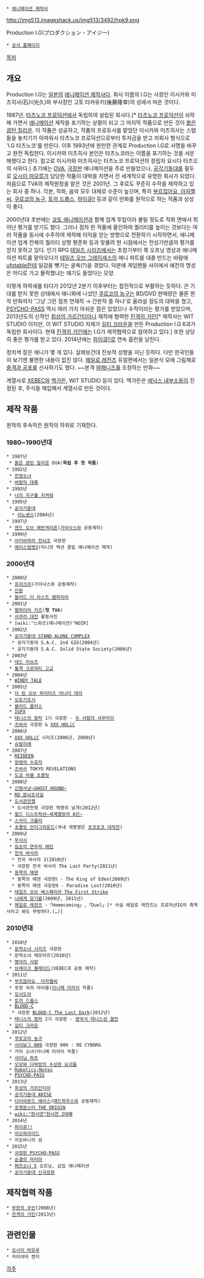  * [[애니메이션 제작사]]

http://img513.imageshack.us/img513/3492/hpk9.png

Production I.G(プロダクション・アイジー)

 * [http://www.production-ig.co.jp/ 공식 홈페이지]

[[목차]]
== 개요 ==
Production I.G는 [[일본]]의 [[애니메이션 제작사]]다. 회사 이름의 I.G는 사장인 이시카와 미츠히사(石川光久)와 부사장인 고토 타카유키(後藤隆幸)의 성에서 따온 것이다.

1987년, [[타츠노코 프로덕션]]에서 독립하여 설립된 회사다.[* [[타츠노코 프로덕션]]이 쇠락해 가면서 [[애니메이션]] 제작을 포기하는 상황이 되고 그 마지막 작품으로 만든 것이 [[붉은 광탄 질리온]]. 이 작품은 성공하고, 작품의 프로듀서를 맡았던 이시카와 미츠히사는 스탭들을 놓치기가 아까워서 타츠노코 프로덕션으로부터 투자금을 받고 자회사 형식으로 'I.G 타츠노코'를 만든다. 이후 1993년에 원만한 관계로 Production I.G로 사명을 바꾸고 완전 독립한다. 이시카와 미츠히사 본인은 타츠노코라는 이름을 포기하는 것을 서운해했다고 한다. 참고로 이시카와 미츠히사는 타츠노코 프로덕션의 창립자 요시다 타츠오의 사위다.] 초기에는 [[OVA]], [[극장판]] 애니메이션을 주로 만들었으나, [[공각기동대]]를 필두로 [[오시이 마모루]]가 담당한 작품이 대박을 치면서 전 세계적으로 유명한 회사가 되었다. 처음으로 TVA의 제작원청을 맡은 것은 2001년. 그 후로도 꾸준히 수작을 제작하고 있는 회사 중 하나. 각본, 작화, 음악 모두 대체로 수준이 높으며, 특히 [[부르잖아요, 아자젤씨]], [[쿠로코의 농구]], [[토끼 드롭스]], [[하이큐!!]] 등과 같이 만화를 원작으로 하는 작품과 상성이 좋다.

2000년대 초반에는 [[쿄토 애니메이션]]과 함께 업계 투탑이라 불릴 정도로 작화 면에서 뛰어난 평가를 받기도 했다. 그러나 점차 한 작품에 올인하여 퀄리티를 높이는 것보다는 여러 작품을 동시에 수주하여 제작해 이익을 얻는 방향으로 전환하기 시작하면서, 애니메이션 업계 전체의 퀄리티 상향 평준화 등과 맞물려 현 시점에서는 전성기만큼의 평가를 얻지 못하고 있다.
인기 RPG [[테일즈 시리즈]]에서는 초창기부터 쭉 오프닝 영상과 애니메이션 파트를 맡아오다가 [[테일즈 오브 그레이세스]]의 애니 파트를 대충 만드는 바람에 [[ufotable]]한테 일감을 뺏기는 굴욕(?)을 겪었다. 덕분에 게임팬들 사이에서 예전의 명성은 어디로 가고 몰락했냐는 얘기도 들었다는 모양.

이렇게 하락세를 타다가 2012년 2분기 이후부터는 점진적으로 부활하는 듯하다. 큰 기대를 받지 못한 상태에서 애니화에 나섰던 [[쿠로코의 농구]]는 BD/DVD 판매량은 물론 원작 만화까지 '그냥 그런 점프 연재작 → 간판작 중 하나'로 올라설 정도의 대박을 쳤고, [[PSYCHO-PASS]] 역시 여러 가지 아쉬운 점은 있었으나 수작이라는 평가를 받았으며, 2013년도의 신작인 [[취성의 가르간티아]]나 제작에 협력한 [[진격의 거인]][* 제작사는 WIT STUDIO 이지만, 이 WIT STUDIO 자체가 [[길티 크라운]]을 만든 Production I.G 6과가 독립한 회사이다. 현재 [[진격의 거인]]에는 I.G가 제작협력으로 참여하고 있다.] 또한 상당히 좋은 평가를 받고 있다. 2014년에는 [[하이큐!!]]로 연속 홈런을 날린다.

정치색 짙은 애니가 몇 개 있다. 살펴보건대 진보적 성향을 지닌 듯하다. 다만 한국인들이 보기엔 불편한 내용이 없진 않다. [[헤일로 레전즈]] 듀얼편에서는 일본식 모에 그림체로 [[충격과 공포]]를 선사하기도 했다. ~~본격 [[와패니즈]]를 조장하는 만화~~

계열사로 [[XEBEC]]와 [[맥가든]], WIT STUDIO 등이 있다. 맥가든은 [[에닉스 내부소동]]이 진정된 후, 주식을 매입해서 계열사로 만든 것이다.
== 제작 작품 ==
원작의 후속작은 원작의 하위로 기재한다.
=== 1980~1990년대 ===
 * 1987년
  * [[붉은 광탄 질리온]] OVA('''독립 후 첫 작품''')
 * 1992년
  * [[전영소녀]]
  * [[바람의 대륙]]
 * 1993년
  * [[나의 지구를 지켜줘]]
 * 1995년
  * [[공각기동대]]
   * [[이노센스]](2004년)
 * 1997년
  * [[엔드 오브 에반게리온]]([[가이낙스]]와 공동제작)
 * 1999년
  * [[아키바하라 전뇌조]] 극장판
  * [[에이스컴뱃3]](미니컷 액션 클립 애니메이션 제작)
=== 2000년대 ===
 * 2000년
  * [[프리크리]](가이낙스와 공동제작)
  * [[인랑]]
  * [[블러드 더 라스트 뱀파이어]]
 * 2001년
  * [[뱀파이어 키즈]]('''첫 TVA''')
  * [[사쿠라 대전]] 활동사진
  * [wiki:"느와르(애니메이션)"NOIR]
 * 2002년
  * [[공각기동대 STAND ALONE COMPLEX]]
   * 공각기동대 S.A.C. 2nd GIG(2004년)
   * 공각기동대 S.A.C. Solid State Society(2006년)
 * 2003년
  * [[데드 리브즈]]
  * [[돌격 크로마티 고교]]
 * 2004년
  * [[WINDY TALE]]
 * 2005년
  * [[더 킹 오브 파이터즈 어나더 데이]]
  * [[오토기조시]]
  * [[블러드 플러스]]
  * [[IGPX]]
  * [[테니스의 왕자]] 1기 극장판 - [[두 사람의 사무라이]]
  * [[츠바사]] 극장판 & [[XXX HOLiC]]
 * 2006년
  * [[XXX HOLiC]] 시리즈(2006년, 2008년)
  * [[슈발리에]]
 * 2007년
  * [[REIDEEN]]
  * [[정령의 수호자]]
  * [[츠바사]] TOKYO REVELATIONS
  * [[도쿄 마블 초콜릿]]
 * 2008년
  * [[신령사냥~GHOST HOUND~]]
  * [[RD 잠뇌조사실]]
  * [[도서관전쟁]]
   * 도서관전쟁 극장판 혁명의 날개(2012년)
  * [[월드 디스트럭션|월드 디스트럭션~세계멸망의 6인~]]
  * [[스카이 크롤러]]
  * [[초콜릿 언더그라운드]](국내 개봉명은 [[초코초코 대작전]])
 * 2009년
  * [[무사시]]
  * [[짐승의 연주자 에린]]
  * [[전국 바사라]]
   * 전국 바사라 2(2010년)
   * 극장판 전국 바사라 The Last Party(2011년)
  * [[동쪽의 에덴]]
   * 동쪽의 에덴 극장판Ⅰ - The King of Eden(2009년)
   * 동쪽의 에덴 극장판Ⅱ - Paradise Lost(2010년)
  * [[테일즈 오브 베스페리아 The First Strike]]
  * [[너에게 닿기를]](2009년, 2011년)
  * [[헤일로 레전즈]] -「Homecoming」,「Duel」[* 사실 헤일로 레전즈는 프로덕션IG의 흑역사라고 봐도 무방하다.(…)]
=== 2010년대 ===
 * 2010년
  * [[문학소녀 시리즈]] 극장판
  * 문학소녀 메모아르(2010년)
  * [[병아리 사랑]]
  * [[브레이크 블레이드]](XEBEC과 공동 제작)
 * 2011년
  * [[부르잖아요, 아자젤씨]]
  * 옷장 속의 아이들([[아니메 미라이]] 작품)
  * [[모시도라]]
  * [[토끼 드롭스]]
  * [[BLOOD-C]]
   * 극장판 [[BLOOD-C The Last Dark]](2012년)
  * [[테니스의 왕자]] 2기 극장판 - [[영국식 테니스성 결전]]
  * [[길티 크라운]]
 * 2012년
  * [[쿠로코의 농구]]
  * [[사이보그 009]] 극장판 009 : RE CYBORG
  * 거미 소녀(아니메 미라이 작품)
  * [[샤이닝 하츠]]
  * [[모모와 다락방의 수상한 요괴들]]
  * [[Robotics;Notes]]
  * [[PSYCHO-PASS]]
 * 2013년
  * [[취성의 가르간티아]]
  * [[공각기동대 ARISE]]
  * [[다이아몬드 에이스]]([[매드하우스]]와 공동제작)
  * [[포켓몬스터 THE ORIGIN]]
  * [[wiki:"현시연"현시연 2대째]]
 * 2014년
  * [[하이큐!!]]
  * [[아오하라이드]]
  * 지오바니의 섬
 * 2015년
  * [[극장판 PSYCHO-PASS]]
  * [[순결의 마리아]]
  * [[페르소나 5]] 오프닝, 삽입 애니메이션
  * [[공각기동대 신극장판]]
== 제작협력 작품 ==
 * [[무한의 주인]](2008년)
 * [[진격의 거인]](2013년)
== 관련인물 ==
 * [[오시이 마모루]]
 * 카미야마 켄지
[[각주]]
